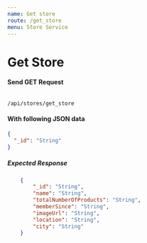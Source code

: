 ```yaml
---
name: Get store
route: /get_store
menu: Store Service
---
```


# Get Store 


#### Send GET Request 
<Code>
/api/stores/get_store
</Code>

#### With following JSON data
```json
{
  "_id": "String"
}
```

##### Expected Response
```json
    {
        "_id": "String",
        "name": "String",
        "totalNumberOfProducts": "String",
        "memberSince": "String",
        "imageUrl": "String",
        "location": "String",
        "city": "String"
    }
```
